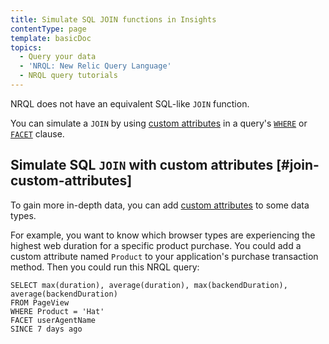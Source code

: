 ```yaml
---
title: Simulate SQL JOIN functions in Insights
contentType: page
template: basicDoc
topics:
  - Query your data
  - 'NRQL: New Relic Query Language'
  - NRQL query tutorials
---
```


NRQL does not have an equivalent SQL-like `JOIN` function.

You can simulate a `JOIN` by using [custom attributes](/docs/insights/insights-data-sources/custom-data/send-custom-data-insights) in a query's [`WHERE`](/docs/insights/new-relic-insights/using-new-relic-query-language/nrql-reference#sel-where) or [`FACET`](/docs/insights/new-relic-insights/using-new-relic-query-language/nrql-reference#sel-facet) clause.

## Simulate SQL `JOIN` with custom attributes [#join-custom-attributes]

To gain more in-depth data, you can add [custom attributes](/docs/insights/insights-data-sources/custom-data/send-custom-data-insights) to some data types.

For example, you want to know which browser types are experiencing the highest web duration for a specific product purchase. You could add a custom attribute named `Product` to your application's purchase transaction method. Then you could run this NRQL query:

```
SELECT max(duration), average(duration), max(backendDuration), average(backendDuration) 
FROM PageView 
WHERE Product = 'Hat' 
FACET userAgentName 
SINCE 7 days ago
```
